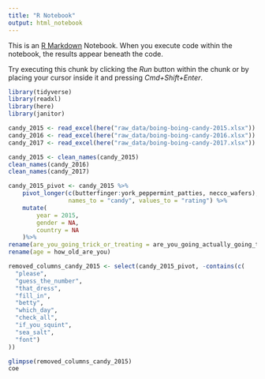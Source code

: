 ```yaml
---
title: "R Notebook"
output: html_notebook
---
```


This is an [R Markdown](http://rmarkdown.rstudio.com) Notebook. When you execute code within the notebook, the results appear beneath the code. 

Try executing this chunk by clicking the *Run* button within the chunk or by placing your cursor inside it and pressing *Cmd+Shift+Enter*. 

```r

library(tidyverse)
library(readxl)
library(here)
library(janitor)
```

```r
candy_2015 <- read_excel(here("raw_data/boing-boing-candy-2015.xlsx"))
candy_2016 <- read_excel(here("raw_data/boing-boing-candy-2016.xlsx"))
candy_2017 <- read_excel(here("raw_data/boing-boing-candy-2017.xlsx"))
```

```r
candy_2015 <- clean_names(candy_2015)
clean_names(candy_2016)
clean_names(candy_2017)
```

```r
candy_2015_pivot <- candy_2015 %>%
    pivot_longer(c(butterfinger:york_peppermint_patties, necco_wafers),
                 names_to = "candy", values_to = "rating") %>%
    mutate(
        year = 2015,
        gender = NA,
        country = NA
    )%>%
rename(are_you_going_trick_or_treating = are_you_going_actually_going_trick_or_treating_yourself)%>%
rename(age = how_old_are_you)
```


```r
removed_columns_candy_2015 <- select(candy_2015_pivot, -contains(c(
  "please",
  "guess_the_number",
  "that_dress",
  "fill_in",
  "betty",
  "which_day",
  "check_all",
  "if_you_squint",
  "sea_salt",
  "font")
))
```

```r
glimpse(removed_columns_candy_2015)
coe
```